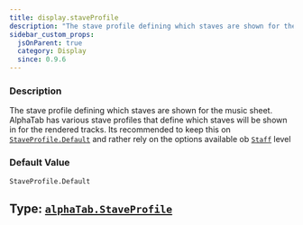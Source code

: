 ```yaml
---
title: display.staveProfile
description: "The stave profile defining which staves are shown for the music sheet."
sidebar_custom_props:
  jsOnParent: true
  category: Display
  since: 0.9.6
---
```




<SettingsHeader />

### Description
The stave profile defining which staves are shown for the music sheet. AlphaTab has various stave profiles that define which staves will be shown in for the rendered tracks. Its recommended
to keep this on [`StaveProfile.Default`](/docs/reference/types/staveprofile.mdx#default) and rather rely on the options available ob [`Staff`](/docs/reference/types/staff.mdx) level


### Default Value

`StaveProfile.Default`

## Type: [`alphaTab.StaveProfile`](/docs/reference/types/staveprofile.mdx)


<StaveProfileDocs />